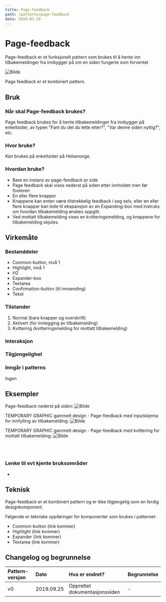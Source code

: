 ```yaml
---
title: Page-feedback
path: /patterns/page-feedback
date: 2019-01-29
---
```


# Page-feedback

<Preamble>
  Page-feedback er et funksjonelt pattern som brukes til å hente inn tilbakemeldinger fra innbygger på om en siden
  fungerte som forventet
</Preamble>

![Bilde](Page-feedback-2col.png)

Page feedback er et kombinert pattern.

## Bruk

### Når skal Page-feedback brukes?

Page feedback brukes for å hente tilbakemeldinger fra innbygger på enkeltsider, av typen "Fant du det du lette etter?", "Var denne siden nyttig?", etc.

### Hvor bruke?

_Kan_ brukes på enkeltsider på Helsenorge.

### Hvordan bruke?

- Bare en instans av page-feedback pr side
- Page feedback skal vises nederst på siden etter innholdet men før footeren
- En eller flere knapper
- Knappene kan enten være tilstrekkelig feedback i seg selv, eller en eller flere knapper kan lede til ekspansjon av en Expanding-box med instruks om hvordan tilbakemelding ønskes oppgitt.
- Ved mottatt tilbakemelding vises en kvitteringsmelding, og knappene for tilbakemelding skjules.

## Virkemåte

### Bestanddeler

- Common-button, nivå 1
- Highlight, nivå 1
- H2
- Expander-box
- Textarea
- Confirmation-button (til innsending)
- Tekst

### Tilstander

1. Normal (bare knapper og overskrift)
2. Aktivert (for innlegging av tilbakemelding)
3. Kvittering (kvitteringsmelding for mottatt tilbakemelding)

### Interaksjon

### Tilgjengelighet

### Inngår i patterns

Ingen

## Eksempler

Page-feedback nederst på siden:
![Bilde](Page-feedback-2col.png)

TEMPORARY GRAPHIC gammelt design - Page-feedback med inputskjema for innfylling av tilbakemelding:
![Bilde](Page-feedback_OLD_input.png)

TEMPORARY GRAPHIC gammelt design - Page-feedback med kvittering for mottatt tilbakemelding:
![Bilde](Page-feedback_OLD_receipt.png)

<br />
<br />

### Lenke til evt kjente bruksområder

-

## Teknisk

Page-feedback er et kombinert pattern og er ikke tilgjengelig som en ferdig designkomponent.

Følgende er tekniske oppføringer for komponenter som brukes i patternet:

- Common-button (link kommer)
- Highlight (link kommer)
- Expander (link kommer)
- Textarea (link kommer)

## Changelog og begrunnelse

| Pattern-versjon | Dato       | Hva er endret?                | Begrunnelse |
| :-------------- | :--------- | :---------------------------- | :---------- |
| v0              | 2019.09.25 | Opprettet dokumentasjonssiden | -           |
